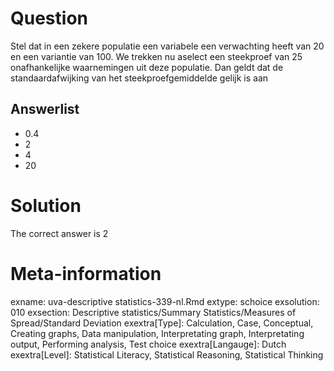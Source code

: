 Question
========

Stel dat in een zekere populatie een variabele een verwachting heeft van 20 en een variantie van 100. We trekken nu aselect een steekproef van 25 onafhankelijke waarnemingen uit deze populatie. Dan geldt dat de standaardafwijking van het steekproefgemiddelde gelijk is aan 

Answerlist
----------
* 0.4
* 2
* 4
* 20

Solution
========

The correct answer is  2 

Meta-information
================
exname: uva-descriptive statistics-339-nl.Rmd 
extype: schoice 
exsolution: 010 
exsection: Descriptive statistics/Summary Statistics/Measures of Spread/Standard Deviation
exextra[Type]: Calculation, Case, Conceptual, Creating graphs, Data manipulation, Interpretating graph, Interpretating output, Performing analysis, Test choice 
exextra[Langauge]: Dutch 
exextra[Level]: Statistical Literacy, Statistical Reasoning, Statistical Thinking 
